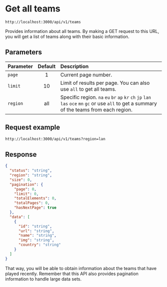 # Get all teams

```http copy filename="GET"
http://localhost:3000/api/v1/teams
```

Provides information about all teams. By making a GET request to this URL, you will get a list of teams along with their basic information.

## Parameters

| Parameter | Default | Description                                                                                                                                  |
| :-------- | :-----: | :------------------------------------------------------------------------------------------------------------------------------------------- |
| `page`    |    1    | Current page number.                                                                                                                         |
| `limit`   |   10    | Limit of results per page. You can also use `all` to get all teams.                                                                          |
| `region`  |   all   | Specific region. `na` `eu` `br` `ap` `kr` `ch` `jp` `lan` `las` `oce` `mn` `gc` or use `all` to get a summary of the teams from each region. |

## Request example

```txt copy filename="GET"
http://localhost:3000/api/v1/teams?region=lan
```

## Response

```json copy
{
  "status": "string",
  "region": "string",
  "size": 0,
  "pagination": {
    "page": 0,
    "limit": 0,
    "totalElements": 0,
    "totalPages": 0,
    "hasNextPage": true
  },
  "data": [
    {
      "id": "string",
      "url": "string",
      "name": "string",
      "img": "string",
      "country": "string"
    }
  ]
}
```

That way, you will be able to obtain information about the teams that have played recently. Remember that this API also provides pagination information to handle large data sets.
